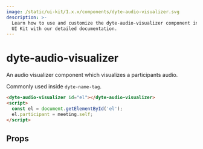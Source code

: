 ```yaml
---
image: /static/ui-kit/1.x.x/components/dyte-audio-visualizer.svg
description: >-
  Learn how to use and customize the dyte-audio-visualizer component in Dyte's
  UI Kit with our detailed documentation.
---
```


# dyte-audio-visualizer

An audio visualizer component which visualizes a participants audio.

Commonly used inside `dyte-name-tag`.

```html
<dyte-audio-visualizer id="el"></dyte-audio-visualizer>
<script>
  const el = document.getElementById('el');
  el.participant = meeting.self;
</script>
```

## Props

<PropsTable of="dyte-audio-visualizer" />

<head>
  <title>UI Kit dyte-audio-visualizer</title>
</head>
